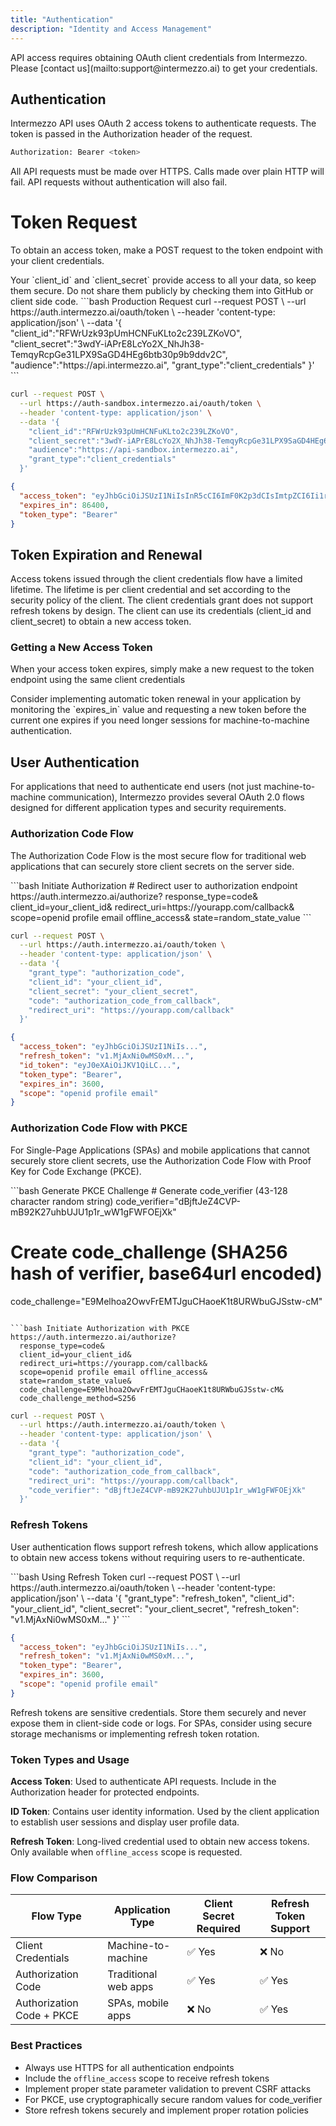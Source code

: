 ```yaml
---
title: "Authentication"
description: "Identity and Access Management"
---
```


<Tip>
  API access requires obtaining OAuth client credentials from Intermezzo. Please
  [contact us](mailto:support@intermezzo.ai) to get your credentials.
</Tip>

## Authentication

Intermezzo API uses OAuth 2 access tokens to authenticate requests. The token is passed in the Authorization header of the request.

```bash
Authorization: Bearer <token>
```

All API requests must be made over HTTPS. Calls made over plain HTTP will fail. API requests without authentication will also fail.

# Token Request

To obtain an access token, make a POST request to the token endpoint with your client credentials.

 <Warning>
Your `client_id` and `client_secret` provide access to all your data, so keep them secure. Do not share them publicly by checking them into GitHub or client side code.
</Warning>
<CodeGroup>
```bash Production Request
curl --request POST \
  --url https://auth.intermezzo.ai/oauth/token \
  --header 'content-type: application/json' \
  --data '{
    "client_id":"RFWrUzk93pUmHCNFuKLto2c239LZKoVO",
    "client_secret":"3wdY-iAPrE8LcYo2X_NhJh38-TemqyRcpGe31LPX9SaGD4HEg6btb30p9b9ddv2C",
    "audience":"https://api.intermezzo.ai",
    "grant_type":"client_credentials"
  }'
```

```bash Sandbox Request
curl --request POST \
  --url https://auth-sandbox.intermezzo.ai/oauth/token \
  --header 'content-type: application/json' \
  --data '{
    "client_id":"RFWrUzk93pUmHCNFuKLto2c239LZKoVO",
    "client_secret":"3wdY-iAPrE8LcYo2X_NhJh38-TemqyRcpGe31LPX9SaGD4HEg6btb30p9b9ddv2C",
    "audience":"https://api-sandbox.intermezzo.ai",
    "grant_type":"client_credentials"
  }'
```

```json Response
{
  "access_token": "eyJhbGciOiJSUzI1NiIsInR5cCI6ImF0K2p3dCIsImtpZCI6Ii1rT1pHWHpUUmRFbDZxRUhYazRJNiJ9...",
  "expires_in": 86400,
  "token_type": "Bearer"
}
```

</CodeGroup>

## Token Expiration and Renewal

Access tokens issued through the client credentials flow have a limited lifetime. The lifetime is per client credential and set according to the security policy of the client. The client credentials grant does not support refresh tokens by design. The client can use its credentials (client_id and client_secret) to obtain a new access token.

### Getting a New Access Token

When your access token expires, simply make a new request to the token endpoint using the same client credentials

<Tip>
  Consider implementing automatic token renewal in your application by
  monitoring the `expires_in` value and requesting a new token before the
  current one expires if you need longer sessions for machine-to-machine
  authentication.
</Tip>

## User Authentication

For applications that need to authenticate end users (not just machine-to-machine communication), Intermezzo provides several OAuth 2.0 flows designed for different application types and security requirements.

### Authorization Code Flow

The Authorization Code Flow is the most secure flow for traditional web applications that can securely store client secrets on the server side.

<CodeGroup>
```bash Initiate Authorization
# Redirect user to authorization endpoint
https://auth.intermezzo.ai/authorize?
  response_type=code&
  client_id=your_client_id&
  redirect_uri=https://yourapp.com/callback&
  scope=openid profile email offline_access&
  state=random_state_value
```

```bash Exchange Code for Tokens
curl --request POST \
  --url https://auth.intermezzo.ai/oauth/token \
  --header 'content-type: application/json' \
  --data '{
    "grant_type": "authorization_code",
    "client_id": "your_client_id",
    "client_secret": "your_client_secret",
    "code": "authorization_code_from_callback",
    "redirect_uri": "https://yourapp.com/callback"
  }'
```

```json User Authentication Response
{
  "access_token": "eyJhbGciOiJSUzI1NiIs...",
  "refresh_token": "v1.MjAxNi0wMS0xM...",
  "id_token": "eyJ0eXAiOiJKV1QiLC...",
  "token_type": "Bearer",
  "expires_in": 3600,
  "scope": "openid profile email"
}
```

</CodeGroup>

### Authorization Code Flow with PKCE

For Single-Page Applications (SPAs) and mobile applications that cannot securely store client secrets, use the Authorization Code Flow with Proof Key for Code Exchange (PKCE).

<CodeGroup>
```bash Generate PKCE Challenge
# Generate code_verifier (43-128 character random string)
code_verifier="dBjftJeZ4CVP-mB92K27uhbUJU1p1r_wW1gFWFOEjXk"

# Create code_challenge (SHA256 hash of verifier, base64url encoded)

code_challenge="E9Melhoa2OwvFrEMTJguCHaoeK1t8URWbuGJSstw-cM"

````

```bash Initiate Authorization with PKCE
https://auth.intermezzo.ai/authorize?
  response_type=code&
  client_id=your_client_id&
  redirect_uri=https://yourapp.com/callback&
  scope=openid profile email offline_access&
  state=random_state_value&
  code_challenge=E9Melhoa2OwvFrEMTJguCHaoeK1t8URWbuGJSstw-cM&
  code_challenge_method=S256
````

```bash Exchange Code with PKCE
curl --request POST \
  --url https://auth.intermezzo.ai/oauth/token \
  --header 'content-type: application/json' \
  --data '{
    "grant_type": "authorization_code",
    "client_id": "your_client_id",
    "code": "authorization_code_from_callback",
    "redirect_uri": "https://yourapp.com/callback",
    "code_verifier": "dBjftJeZ4CVP-mB92K27uhbUJU1p1r_wW1gFWFOEjXk"
  }'
```

</CodeGroup>

### Refresh Tokens

User authentication flows support refresh tokens, which allow applications to obtain new access tokens without requiring users to re-authenticate.

<CodeGroup>
```bash Using Refresh Token
curl --request POST \
  --url https://auth.intermezzo.ai/oauth/token \
  --header 'content-type: application/json' \
  --data '{
    "grant_type": "refresh_token",
    "client_id": "your_client_id",
    "client_secret": "your_client_secret",
    "refresh_token": "v1.MjAxNi0wMS0xM..."
  }'
```

```json Refresh Response
{
  "access_token": "eyJhbGciOiJSUzI1NiIs...",
  "refresh_token": "v1.MjAxNi0wMS0xM...",
  "token_type": "Bearer",
  "expires_in": 3600,
  "scope": "openid profile email"
}
```

</CodeGroup>

<Warning>
  Refresh tokens are sensitive credentials. Store them securely and never expose
  them in client-side code or logs. For SPAs, consider using secure storage
  mechanisms or implementing refresh token rotation.
</Warning>

### Token Types and Usage

**Access Token**: Used to authenticate API requests. Include in the Authorization header for protected endpoints.

**ID Token**: Contains user identity information. Used by the client application to establish user sessions and display user profile data.

**Refresh Token**: Long-lived credential used to obtain new access tokens. Only available when `offline_access` scope is requested.

### Flow Comparison

| Flow Type                 | Application Type     | Client Secret Required | Refresh Token Support |
| ------------------------- | -------------------- | ---------------------- | --------------------- |
| Client Credentials        | Machine-to-machine   | ✅ Yes                 | ❌ No                 |
| Authorization Code        | Traditional web apps | ✅ Yes                 | ✅ Yes                |
| Authorization Code + PKCE | SPAs, mobile apps    | ❌ No                  | ✅ Yes                |

### Best Practices

- Always use HTTPS for all authentication endpoints
- Include the `offline_access` scope to receive refresh tokens
- Implement proper state parameter validation to prevent CSRF attacks
- For PKCE, use cryptographically secure random values for code_verifier
- Store refresh tokens securely and implement proper rotation policies
